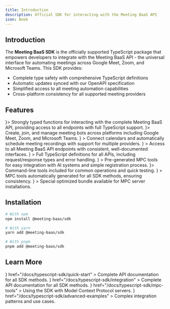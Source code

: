 ```yaml
---
title: Introduction
description: Official SDK for interacting with the Meeting BaaS API
icon: Book
---
```


## Introduction

The **Meeting BaaS SDK** is the officially supported TypeScript package that empowers developers to integrate with the Meeting BaaS API - the universal interface for automating meetings across Google Meet, Zoom, and Microsoft Teams. This SDK provides:

- Complete type safety with comprehensive TypeScript definitions
- Automatic updates synced with our OpenAPI specification
- Simplified access to all meeting automation capabilities
- Cross-platform consistency for all supported meeting providers

## Features

<Cards>
  <Card title="BaaS API Client" icon={<Code className="text-blue-400" />}>
    Strongly typed functions for interacting with the complete Meeting BaaS API,
    providing access to all endpoints with full TypeScript support.
  </Card>
  <Card title="Bot Management" icon={<Bot className="text-green-400" />}>
    Create, join, and manage meeting bots across platforms including Google
    Meet, Zoom, and Microsoft Teams.
  </Card>
  <Card
    title="Calendar Integration"
    icon={<Calendar className="text-purple-400" />}
  >
    Connect calendars and automatically schedule meeting recordings with support
    for multiple providers.
  </Card>
  <Card
    title="Complete API Coverage"
    icon={<CheckCircle className="text-teal-400" />}
  >
    Access to all Meeting BaaS API endpoints with consistent, well-documented
    interfaces.
  </Card>
  <Card
    title="TypeScript Support"
    icon={<FileType className="text-orange-400" />}
  >
    Full TypeScript definitions for all APIs, including request/response types
    and error handling.
  </Card>
  <Card
    title="MPC Tool Integration"
    icon={<Wrench className="text-yellow-400" />}
  >
    Pre-generated MPC tools for easy integration with AI systems and simple
    registration process.
  </Card>
  <Card title="CLI Interface" icon={<Terminal className="text-red-400" />}>
    Command-line tools included for common operations and quick testing.
  </Card>
  <Card
    title="Automatic Tool Generation"
    icon={<Cog className="text-indigo-400" />}
  >
    MPC tools automatically generated for all SDK methods, ensuring consistency.
  </Card>
  <Card
    title="Combined Package Mode"
    icon={<Package className="text-pink-400" />}
  >
    Special optimized bundle available for MPC server installations.
  </Card>
</Cards>

## Installation

```bash
# With npm
npm install @meeting-baas/sdk

# With yarn
yarn add @meeting-baas/sdk

# With pnpm
pnpm add @meeting-baas/sdk
```

## Learn More

<Cards>
  <Card
    title="Quick Start"
    icon={<Zap />}
    href="/docs/typescript-sdk/quick-start"
  >
    Complete API documentation for all SDK methods.
  </Card>
  <Card
    title="Integration"
    icon={<FileText />}
    href="/docs/typescript-sdk/integration"
  >
    Complete API documentation for all SDK methods.
  </Card>
  <Card
    title="MPC Tools"
    icon={<Wrench />}
    href="/docs/typescript-sdk/mpc-tools"
  >
    Using the SDK with Model Context Protocol servers.
  </Card>
  <Card
    title="Advanced Examples"
    icon={<MessageSquareText />}
    href="/docs/typescript-sdk/advanced-examples"
  >
    Complex integration patterns and use cases.
  </Card>
</Cards>
